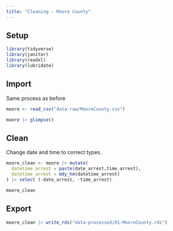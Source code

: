 ```yaml
---
title: "Cleaning - Moore County"
---
```


## Setup

```r

library(tidyverse)
library(janitor)
library(readxl)
library(lubridate)
```

## Import 

Same process as before

```r
moore <- read_csv("data-raw/MooreCounty.csv")

moore |> glimpse()
```

## Clean

Change date and time to correct types.

```r
moore_clean <- moore |> mutate(
  datetime_arrest = paste(date_arrest,time_arrest),
  datetime_arrest = mdy_hm(datetime_arrest)
) |> select (-date_arrest, -time_arrest)

moore_clean
```

## Export

```r
moore_clean |> write_rds("data-processed/01-MooreCounty.rds")
```


